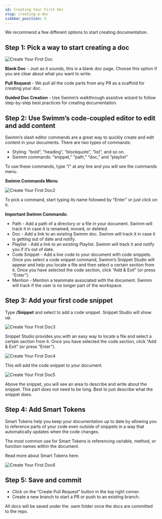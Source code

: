 ```yaml
---
id: Creating Your First Doc
slug: creating-a-doc
sidebar_position: 5
---
```


We recommend a few different options to start creating documentation.


## Step 1: Pick a way to start creating a doc


![Create Your First Doc](../../static/img/Create_First_Doc1.png)

**Blank Doc** - Just as it sounds, this is a blank doc page. Choose this option if you are clear about what you want to write.

**Pull Request** - We pull all the code parts from any PR as a scaffold for creating your doc. 

**Guided Doc Creation** - Use Swimm’s walkthrough assistive wizard to follow step-by-step best practices for creating documentation. 

## Step 2: Use Swimm’s code-coupled editor to edit and add content

Swimm’s slash editor commands are a great way to quickly create and edit content in your documents. 
There are two types of commands:
- Styling: “bold”, “heading”, “blockquote”, “list”, and so on.
- Swimm commands: “snippet,” “path,” “doc,” and “playlist”
 
To use these commands, type “/” at any line and you will see the commands menu.

**Swimm Commands Menu**

![Create Your First Doc2](../../static/img/Create_First_Doc2.png)

To pick a command, start typing its name followed by “Enter” or just click on it.
 
**Important Swimm Commands:**
- Path - Add a path of a directory or a file in your document. Swimm will track it in case it is renamed, moved, or deleted. 
- Doc - Add a link to an existing Swimm doc. Swimm will track it in case it is getting out of date and notify. 
- Playlist - Add a link to an existing Playlist. Swimm will track it and notify you if it’s out of date. 
- Code Snippet - Add a live code to your document with code snippets. Once you select a code snippet command, Swimm’s Snippet Studio will appear and help you locate a file and then select a certain section from it. Once you have selected the code section, click “Add & Exit” (or press “Enter”).
- Mention - Mention a teammate associated with the document. Swimm will track if the user is no longer part of the workspace.

## Step 3: Add your first code snippet
Type **/Snippet** and select to add a code snippet. Snippet Studio will show up.

![Create Your First Doc3](../../static/img/Create_First_Doc3.png)

Snippet Studio provides you with an easy way to locate a file and select a certain section from it. Once you have selected the code section, click “Add & Exit” (or press “Enter”).

![Create Your First Doc4](../../static/img/Create_First_Doc4.png)

This will add the code snippet to your document.

![Create Your First Doc5](../../static/img/Create_First_Doc5.png)

Above the snippet, you will see an area to describe and write about the snippet. This part does not need to be long. Best to just describe what the snippet does.

## Step 4: Add Smart Tokens
Smart Tokens help you keep your documentation up to date by allowing you to reference parts of your code even outside of snippets in a way that automatically updates when the code changes.

The most common use for Smart Tokens is referencing variable, method, or function names within the document. 

Read more about <Link to="https://docs.swimm.io/docs/creating-content/smart-tokens/"> Smart Tokens here.</Link>


![Create Your First Doc6](../../static/img/Create_First_Doc6.gif)

## Step 5: Save and commit

- Click on the “Create Pull Request” button in the top right corner.
- Create a new branch to start a PR or push to an existing branch.

All docs will be saved under the .swm folder once the docs are committed to the repo.
